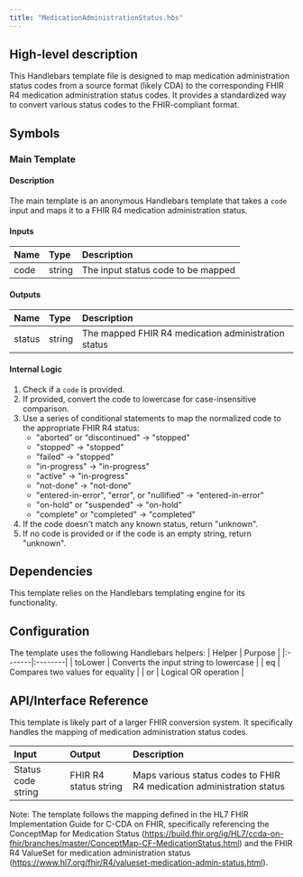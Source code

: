 ```yaml
---
title: "MedicationAdministrationStatus.hbs"
---
```


## High-level description
This Handlebars template file is designed to map medication administration status codes from a source format (likely CDA) to the corresponding FHIR R4 medication administration status codes. It provides a standardized way to convert various status codes to the FHIR-compliant format.

## Symbols

### Main Template
#### Description
The main template is an anonymous Handlebars template that takes a `code` input and maps it to a FHIR R4 medication administration status.

#### Inputs
| Name | Type | Description |
|:-----|:-----|:------------|
| code | string | The input status code to be mapped |

#### Outputs
| Name | Type | Description |
|:-----|:-----|:------------|
| status | string | The mapped FHIR R4 medication administration status |

#### Internal Logic
1. Check if a `code` is provided.
2. If provided, convert the code to lowercase for case-insensitive comparison.
3. Use a series of conditional statements to map the normalized code to the appropriate FHIR R4 status:
   - "aborted" or "discontinued" → "stopped"
   - "stopped" → "stopped"
   - "failed" → "stopped"
   - "in-progress" → "in-progress"
   - "active" → "in-progress"
   - "not-done" → "not-done"
   - "entered-in-error", "error", or "nullified" → "entered-in-error"
   - "on-hold" or "suspended" → "on-hold"
   - "complete" or "completed" → "completed"
4. If the code doesn't match any known status, return "unknown".
5. If no code is provided or if the code is an empty string, return "unknown".

## Dependencies
This template relies on the Handlebars templating engine for its functionality.

## Configuration
The template uses the following Handlebars helpers:
| Helper | Purpose |
|:-------|:--------|
| toLower | Converts the input string to lowercase |
| eq | Compares two values for equality |
| or | Logical OR operation |

## API/Interface Reference
This template is likely part of a larger FHIR conversion system. It specifically handles the mapping of medication administration status codes.

| Input | Output | Description |
|:------|:-------|:------------|
| Status code string | FHIR R4 status string | Maps various status codes to FHIR R4 medication administration status |

Note: The template follows the mapping defined in the HL7 FHIR Implementation Guide for C-CDA on FHIR, specifically referencing the ConceptMap for Medication Status (https://build.fhir.org/ig/HL7/ccda-on-fhir/branches/master/ConceptMap-CF-MedicationStatus.html) and the FHIR R4 ValueSet for medication administration status (https://www.hl7.org/fhir/R4/valueset-medication-admin-status.html).